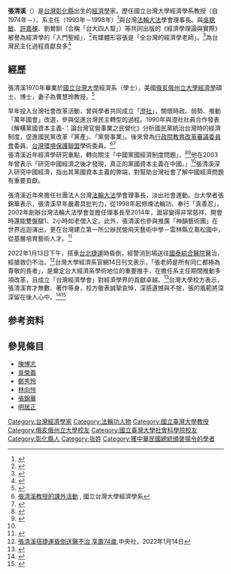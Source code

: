 {{Infobox person
| 姓名     = 張清溪 
| 图像     = Chang Ching-hsi.jpg
| 图像大小 = 270px
| 出生日期 = {{birth_date|1948|7|14}}
| 出生地   = {{ROC|臺灣省}}[[彰化縣|彰化縣]]
| 死亡日期 = {{death_date_and_age|2022|1|13|1948|7|14}}
| 死亡地   = {{ROC-TWN}}[[台北市|台北市]][[國泰綜合醫院|國泰綜合醫院]]<ref>[https://www.cna.com.tw/news/ahel/202201145007.aspx 張清溪搭捷運昏倒送醫不治享壽75歲 被譽經濟學台大四人幫]</ref>
| 国籍     = {{ROC}}
| 籍贯     = <!-- （仅限部分地区人士使用） -->
| 教育程度 = 博士
| 母校     = [[國立彰化高級商業職業學校|彰化商業職業學校]]<ref>[https://sites.google.com/a/chsc.tw/alumni/excellence 一甲子傑出熱心校友]，彰化高商校友會</ref><br />[[國立台灣大學|國立台灣大學]]<br />美國[[俄亥俄州立大學|俄亥俄州立大學]]
| 职业     = 經濟學家、大學教授
| 知名作品 = 《經濟學理論與實際》
| 政党     = {{NONP}}
| 宗教信仰 = [[法輪大法|法輪大法]]
| 配偶     = 曹慧玲
| 子女     = 
| 父母     = 
| 亲属     = 
}}

'''張清溪'''（{{bd|1948年|7月14日|2022年|1月13日|catIdx=Chang}}）是[[台灣|台灣]][[彰化縣|彰化縣]]出生的[[經濟學|經濟學]]家。歷任國立台灣大學經濟學系教授（自1974年－）、系主任（1993年－1998年）<ref>{{cite book | title=2009台灣名人錄 | publisher=（台灣）中央通訊社 | year=2009 | pages=頁179| ISBN=978-986-82897-3-4}}</ref>與台灣[[法輪大法|法輪大法]]學會理事長。與[[吳聰敏|吳聰敏]]、[[許嘉棟|許嘉棟]]、劉鶯釧（合稱「台大四人幫」）等共同出版的《經濟學理論與實際》被譽為經濟學的「入門聖經」，<ref>{{cite web| url=https://www.businesstoday.com.tw/article/category/183027/post/202201140006/ |title=台大經濟學系教授張清溪 北捷心肌梗塞昏倒過世 享壽75歲 |publisher=今周刊 |date=2022-01-14}}</ref>有媒體形容張是「全台灣的經濟學老師」。<ref>{{cite web| url=https://www.storm.mg/article/4150429 |title=全台灣的經濟學老師 台大教授張清溪搭捷運昏倒送醫不治 享壽75歲|publisher=風傳媒 |date=2022-01-14}}</ref>為台灣民主化過程貢獻良多<ref>{{cite web| url=https://www.cna.com.tw/news/ahel/202201140173.aspx |title=張清溪著作經濟學入門聖經 為台灣民主化貢獻多 |publisher=中央社|date=2022-01-14}}</ref>

== 經歷 ==
張清溪1970年畢業於[[國立台灣大學|國立台灣大學]]經濟系（學士），美國[[俄亥俄州立大學|俄亥俄州立大學]][[經濟學|經濟學]]碩士、博士，妻子為曹慧玲教授。<ref name=CM18>{{Cite news |url=https://www.cmmedia.com.tw/home/articles/8806 |title=經濟學的入門聖經台大四人幫《經濟學》 當年竟然差點無法出版 |publisher=信傳媒 |date=2018-03-06}}</ref>

早年投入台灣社會改革活動，曾與學者共同成立「[[澄社|澄社]]」，關懷時政、弱勢、推動「萬年國會」改選，參與促進台灣民主轉型的過程。1990年與澄社社員合作發表《解構黨國資本主義-：論台灣官營事業之民營化》分析國民黨統治台灣時的經濟制度，促進國民黨改革「黨產」、「黨營事業」。後來曾為[[行政院教育改革審議委員會|行政院教育改革審議委員會]]委員、[[台灣環境保護聯盟|台灣環境保護聯盟]]學術委員。<ref>[http://homepage.ntu.edu.tw/~cch/ 張清溪教授的課外活動] {{Wayback|url=http://homepage.ntu.edu.tw/~cch/ |date=20120425205759 }}, 國立台灣大學經濟學系</ref><ref>{{cite news | url=http://www.epochtimes.com/b5/8/5/24/n2129489.htm | title=從關懷社會正義到中國經濟－－張清溪（專訪中國自由文化獎經濟學獎得獎人） | work=大紀元時報 | date=2008-05-24 | author=陳柏年 | accessdate=2012-11-21 | archive-date=2012-09-14 | archive-url=https://web.archive.org/web/20120914065850/http://www.epochtimes.com/b5/8/5/24/n2129489.htm | dead-url=no }}</ref><br/>

張清溪近年經濟學研究重點，轉向關注「中國黨國經濟制度問題」，<ref>{{cite news |url=http://big5.minghui.org/mh/articles/2001/9/19/16733.html |title=修煉法輪功 張清溪現身說法 |work=(台灣)中華日報 |date=2001-09-10 |author=陳正一 |accessdate=2012-11-21 |archive-date=2012-07-29 |archive-url=https://web.archive.org/web/20120729073057/http://big5.minghui.org/mh/articles/2001/9/19/16733.html |dead-url=no }}</ref><ref>{{cite web | url=http://hk.epochtimes.com/b5/11/1/11/130518.htm | title=張清溪紐約演講：心靈的覺醒與國家的願景 | date=2011年1月11日}}</ref>他在2003年曾表示「研究中國經濟之後才發現，真正的黨國資本主義在中國。」<ref name=CM18/>張清溪深入研究中國經濟，指出其黨國資本主義的弊端，對幫助台灣社會了解中國經濟問題有重要貢獻。

張清溪近年來擔任社團法人台灣[[法輪大法|法輪大法]]學會理事長，淡出社會運動。台大學者張錦華表示，張清溪早年嚴肅具批判力，從1998年起修煉法輪功、奉行「真善忍」，2002年創辦台灣法輪大法學會並擔任理事長至2014年，面容變得非常慈祥，開會時還能雙盤腿1、2小時如老僧入定。此外，張清溪也參與推廣「神韻藝術團」在世界巡迴演出，更在台灣建立第一所公辦民營飛天藝術中學－雲林縣立蔦松國中，從基層培育藝術人才。<ref>{{cite web| url=https://ec.ltn.com.tw/article/breakingnews/3801393 |title=張清溪早年批判黨國資本 後期投入宗教藝術培育 |publisher=自由時報|date=2022-01-14}}</ref>

2022年1月13日下午，搭車[[台北捷運|台北捷運]]時昏倒，經警消到場送往[[國泰綜合醫院|國泰綜合醫院]]醫治，經搶救仍不治。<ref>[https://www.cna.com.tw/news/ahel/202201145007.aspx 張清溪搭捷運昏倒送醫不治 享壽74歲],中央社，2022年1月14日</ref>台灣大學經濟系官網14日刊文表示，「張老師是所有同仁都極為尊敬的長者」，是奠定台大經濟系學術地位的重要推手，在擔任系主任期間推動多項改革，且成立「台灣經濟學會」對經濟學界的貢獻卓越。<ref>{{cite web| url=https://econ.ntu.edu.tw/zh_tw/admissionnews/%E5%BC%B5%E6%B8%85%E6%BA%AA%E8%80%81%E5%B8%AB%E6%96%BC%E6%98%A8%E6%97%A5%E9%80%9D%E4%B8%96-%E5%85%A8%E7%B3%BB%E5%90%8C%E4%BB%81%E6%95%AC%E8%A1%A8%E6%9C%80%E6%B7%B1%E7%9A%84%E5%93%80%E6%82%BC%E4%B9%8B%E6%84%8F-42542248 |title=張清溪老師於昨日逝世，全系同仁敬表最深的哀悼之意 |publisher=台灣大學經濟系|date=2022-01-14}}</ref>台灣大學校方表示，張清溪育才無數、著作等身，校方敬表誠摯哀悼，深感遺憾與不捨，張的風範將深深留在後人心中。<ref>{{cite web| url=https://udn.com/news/story/7314/6033828 |title=台大教授張清溪突辭世 著書啟蒙無數經濟系學子 |publisher=聯合報|date=2022-01-14}}</ref><ref>{{cite web| url=https://tw.appledaily.com/life/20220114/7E5LNVCCEJGAFNS74F32NYYK3U/|title=台大經濟學權威張清溪逝世　系方：奠定學術地位重要推手
 |publisher=蘋果日報|date=2022-01-14}}</ref>

==参考资料==
{{Commons cat|Chang Ching-hsi}}
<references />

== 參見條目 ==
* [[陳博志|陳博志]]
* [[吳榮義|吳榮義]]
* [[鄭秀玲|鄭秀玲]]
* [[林向愷|林向愷]]
* [[張錦華|張錦華]]
* [[明居正|明居正]]

[[Category:台灣經濟學家|Category:台灣經濟學家]]
[[Category:法輪功人物|Category:法輪功人物]]
[[Category:國立臺灣大學教授|Category:國立臺灣大學教授]]
[[Category:俄亥俄州立大學校友|Category:俄亥俄州立大學校友]]
[[Category:國立臺灣大學社會科學院校友|Category:國立臺灣大學社會科學院校友]]
[[Category:彰化縣人|Category:彰化縣人]]
[[Category:张姓|Category:张姓]]
[[Category:獲中華民國總統頒褒揚令的學者|Category:獲中華民國總統頒褒揚令的學者]]